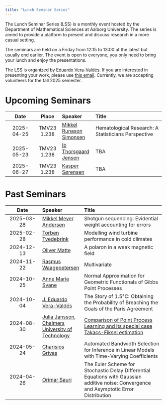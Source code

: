 ---
title: "Lunch Seminar Series"
---

The Lunch Seminar Series (LSS) is a monthly event hosted by the Department of Mathematical Sciences at Aalborg University. The series is aimed to provide a platform to present and discuss research in a more casual setting. 

The seminars are held on a Friday from 12:15 to 13:00 at the latest but usually end earlier. The event is open to everyone, you only need to bring your lunch and enjoy the presentations.

The LSS is organized by [Eduardo Vera-Valdés](https://everval.github.io/). If you are interested in presenting your work, please use [this email](mailto:eduardo@math.aau.dk). Currently, we are accepting volunteers for the fall 2025 semester.

# Upcoming Seminars


|      Date      | Place       | Speaker          | Title                            |
| :------------: | :---------: | :--------------- | :------------------------------- | 
| 2025-04-25    | TMV23 1.238  | [Mikkel Runason Simonsen](https://vbn.aau.dk/en/persons/mikkelrs) | Hematological Research: A Statisticians Perspective |
| 2025-05-23    | TMV23 1.238  | [Ib Thorsgaard Jensen](https://vbn.aau.dk/en/persons/itj)  | TBA |
| 2025-06-27    | TMV23 1.238  | [Kasper Sørensen](https://vbn.aau.dk/en/persons/kasper/publications/)  | TBA |

# Past Seminars


|      Date      | Speaker          | Title                            |
| :------------: | :--------------- | :------------------------------- |
| 2025-03-28    | [Mikkel Meyer Andersen](https://mikl.dk/)  | Shotgun sequencing: Evidential weight accounting for errors |
| 2025-02-28    | [Torben Tvedebrink](https://www.linkedin.com/in/torbentvedebrink/)  | Modelling wind turbine performance in cold climates |
| 2024-12-13    | [Oliver Matte](https://vbn.aau.dk/en/persons/oliver)  | A polaron in a weak magnetic field |
| 2024-11-22    | [Rasmus Waagepetersen](https://people.math.aau.dk/~rw/)  | Multivariate |
| 2024-10-25    | [Anne Marie Svane](https://vbn.aau.dk/da/persons/142961)  | Normal Approximation for Geometric Functionals of Gibbs Point Processes |
| 2024-10-04    | [J. Eduardo Vera-Valdés](https://everval.github.io)  | The Story of 1.5°C: Obtaining the Probability of Breaching the Goals of the Paris Agreement |
| 2024-08-30    | [Julia Jansson](https://juliamariajansson.wordpress.com/), [Chalmers University of Technology](https://www.chalmers.se/en/)  | [Comparison of Point Process Learning and its special case Takacs-Fiksel estimation](https://arxiv.org/abs/2405.19523) |
| 2024-05-24 | [Charisios Grivas](https://vbn.aau.dk/da/persons/cgrivas) | Automated Bandwidth Selection for Inference in Linear Models with Time-Varying Coefficients    |  
| 2024-04-26 | [Orimar Sauri](https://sites.google.com/view/osauri/) | The Euler Scheme for Stochastic Delay Differential Equations with Gaussian additive noise: Convergence and Asymptotic Error Distribution |

